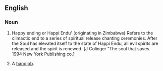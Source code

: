 ==English==
===Noun===
{{en-noun}}
#Happy ending or Happi Endu' (originating in Zimbabwe) Refers to the climactic end to a series of spiritual release chanting ceremonies. After the Soul has elevated itself to the state of Happi Endu, all evil spirits are released and the spirit is renewed. [J Colinger "The soul that saves. 1994 New York Publishing co.]
#{{context|vulgar|slang}} A [[handjob]].